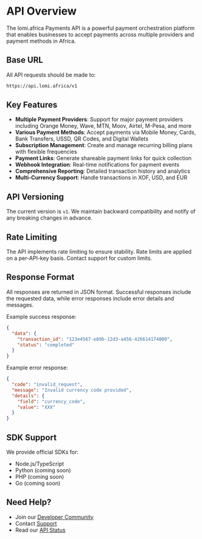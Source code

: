 # API Overview

The lomi.africa Payments API is a powerful payment orchestration platform that enables businesses to accept payments across multiple providers and payment methods in Africa.

## Base URL

All API requests should be made to:

```bash
https://api.lomi.africa/v1
```

## Key Features

- **Multiple Payment Providers**: Support for major payment providers including Orange Money, Wave, MTN, Moov, Airtel, M-Pesa, and more
- **Various Payment Methods**: Accept payments via Mobile Money, Cards, Bank Transfers, USSD, QR Codes, and Digital Wallets
- **Subscription Management**: Create and manage recurring billing plans with flexible frequencies
- **Payment Links**: Generate shareable payment links for quick collection
- **Webhook Integration**: Real-time notifications for payment events
- **Comprehensive Reporting**: Detailed transaction history and analytics
- **Multi-Currency Support**: Handle transactions in XOF, USD, and EUR

## API Versioning

The current version is `v1`. We maintain backward compatibility and notify of any breaking changes in advance.

## Rate Limiting

The API implements rate limiting to ensure stability. Rate limits are applied on a per-API-key basis. Contact support for custom limits.

## Response Format

All responses are returned in JSON format. Successful responses include the requested data, while error responses include error details and messages.

Example success response:
```json
{
  "data": {
    "transaction_id": "123e4567-e89b-12d3-a456-426614174000",
    "status": "completed"
  }
}
```

Example error response:
```json
{
  "code": "invalid_request",
  "message": "Invalid currency code provided",
  "details": {
    "field": "currency_code",
    "value": "XXX"
  }
}
```

## SDK Support

We provide official SDKs for:
- Node.js/TypeScript
- Python (coming soon)
- PHP (coming soon)
- Go (coming soon)

## Need Help?

- Join our [Developer Community](https://community.lomi.africa)
- Contact [Support](mailto:support@lomi.africa)
- Read our [API Status](https://status.lomi.africa) 